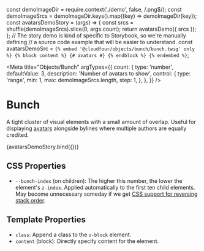 const demoImageDir = require.context('./demo', false, /\.png$/);
const demoImageSrcs = demoImageDir.keys().map((key) => demoImageDir(key));
const avatarsDemoStory = (args) => {
  const srcs = shuffle(demoImageSrcs).slice(0, args.count);
  return avatarsDemo({ srcs });
};
// The story demo is kind of specific to Storybook, so we're manually defining
// a source code example that will be easier to understand.
const avatarsDemoSrc = `{% embed '@cloudfour/objects/bunch/bunch.twig' only %}
  {% block content %}
    {# avatars #}
  {% endblock %}
{% endembed %}`;

<Meta
  title="Objects/Bunch"
  argTypes={{
    count: {
      type: 'number',
      defaultValue: 3,
      description: 'Number of avatars to show',
      control: {
        type: 'range',
        min: 1,
        max: demoImageSrcs.length,
        step: 1,
      },
    },
  }}
/>

# Bunch

A tight cluster of visual elements with a small amount of overlap. Useful for displaying [avatars](/docs/components-avatar--empty) alongside bylines where multiple authors are equally credited.

<Canvas>
  <Story
    name="Of avatars"
    parameters={{
      docs: {
        source: {
          code: avatarsDemoSrc,
        },
      },
    }}
  >
    {avatarsDemoStory.bind({})}
  </Story>
</Canvas>

<ArgsTable story="Of avatars" />

## CSS Properties

- `--bunch-index` (on children): The higher this number, the lower the element's `z-index`. Applied automatically to the first ten child elements. May become unnecessary someday if we get [CSS support for reversing stack order](https://github.com/w3c/csswg-drafts/issues/1026#issuecomment-385285148).

## Template Properties

- `class`: Append a class to the `o-block` element.
- `content` (block): Directly specify content for the element.
